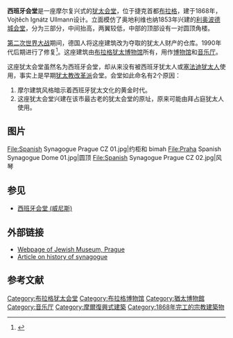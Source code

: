'''西班牙会堂'''是一座摩尔复兴式的[[犹太会堂|犹太会堂]]，位于捷克首都[[布拉格|布拉格]]，建于1868年，Vojtěch Ignátz Ullmann设计。立面模仿了奥地利维也纳1853年兴建的[[利奥波德城会堂|利奥波德城会堂]]，分为三部分，中间抬高，两翼较低，中部的顶部设有一对圆顶角楼。

<!-- 西班牙会堂is most remarkable for the elaborate style of the interior, every surface is covered by elaborate Islamic-style polychrome and gilded patterns, some painted and some carved or molded. -->

[[第二次世界大战|第二次世界大战]]期间，德国人将这座建筑改为夺取的犹太人财产的仓库。1990年代后期进行了修复<ref>{{Cite web |url=http://www.jewishsf.com/content/2-0-/module/displaystory/story_id/2006/edition_id/31/format/html/displaystory.html |title=j. - Prague's long-empty Spanish Synagogue being revived<!-- Bot generated title --> |access-date=2009-05-30 |archive-date=2005-12-15 |archive-url=https://web.archive.org/web/20051215011543/http://www.jewishsf.com/content/2-0-/module/displaystory/story_id/2006/edition_id/31/format/html/displaystory.html |dead-url=no }}</ref>。这座建筑由[[布拉格犹太博物馆|布拉格犹太博物馆]]所有，用作[[博物馆|博物馆]]和[[音乐厅|音乐厅]]。

这座犹太会堂虽然名为西班牙会堂，却从来没有被西班牙犹太人或[[塞法迪犹太人|塞法迪犹太人]]使用，事实上是早期[[犹太教改革派|犹太教改革派]]会堂。会堂如此命名有2个原因：
#摩尔建筑风格暗示着西班牙犹太文化的黄金时代。
#这座犹太会堂兴建在该市最古老的犹太会堂的原址，原来可能由拜占庭犹太人使用。

== 图片 ==

<gallery>
File:Spanish Synagogue Prague CZ 01.jpg|约柜和 bimah
File:Praha Spanish Synagogue Dome 01.jpg|圆顶
File:Spanish Synagogue Prague CZ 02.jpg|风琴
</gallery>

==参见==
*[[西班牙会堂_(威尼斯)|西班牙会堂 (威尼斯)]]

==外部链接==
{{commonscat|Spanish Synagogue in Prague}}
*[https://web.archive.org/web/20090517030505/http://www.jewishmuseum.cz/en/aspanish.htm Webpage of Jewish Museum, Prague]
*[http://www.library.utoronto.ca/moorish/publications/spanish.pdf Article on history of synagogue]{{Wayback|url=http://www.library.utoronto.ca/moorish/publications/spanish.pdf |date=20160303201146 }}

==参考文献==
{{reflist}}

{{coord|50|05|25|N|14|25|15|E|source:cswiki_region:CZ_type:landmark|display=title}}

[[Category:布拉格犹太会堂|Category:布拉格犹太会堂]]
[[Category:布拉格博物馆|Category:布拉格博物馆]]
[[Category:猶太博物館|Category:猶太博物館]]
[[Category:音乐厅|Category:音乐厅]]
[[Category:摩爾復興式建築|Category:摩爾復興式建築]]
[[Category:1868年完工的宗教建築物|Category:1868年完工的宗教建築物]]